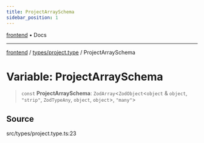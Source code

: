```yaml
---
title: ProjectArraySchema
sidebar_position: 1
---
```


[frontend](../../..) • Docs

***

[frontend](../../..) / [types/project.type](..) / ProjectArraySchema

# Variable: ProjectArraySchema

> `const` **ProjectArraySchema**: `ZodArray`\<`ZodObject`\<`object` & `object`, `"strip"`, `ZodTypeAny`, `object`, `object`\>, `"many"`\>

## Source

src/types/project.type.ts:23
